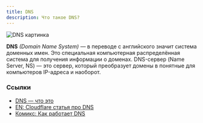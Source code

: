 ```yaml
---
title: DNS
description: Что такое DNS?
---
```


![DNS картинка](/dns.png)

**DNS** _(Domain Name System)_ — в переводе с английского значит система доменных имен. Это специальная компьютерная распределённая система для получения информации о доменах. DNS-сервер (Name Server, NS) — это сервер, который преобразует домены в понятные для компьютеров IP-адреса и наоборот.


### Ссылки
- [DNS — что это](https://eurobyte.ru/articles/chto-takoe-dns/)
- [EN: Cloudflare статья про DNS](https://www.cloudflare.com/en-gb/learning/dns/what-is-dns/)
- [Комикс: Как работает DNS](https://howdns.works/ru/ep1/)
